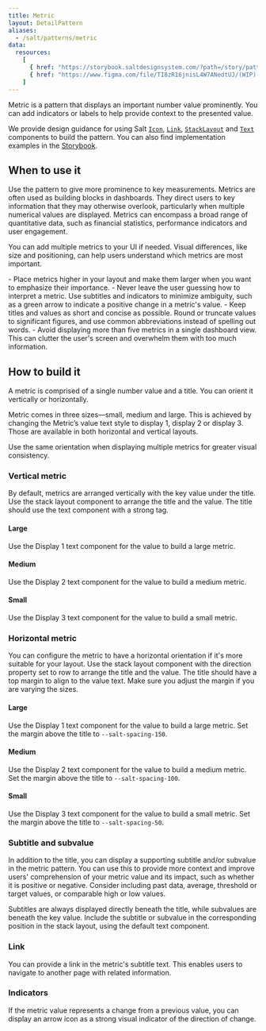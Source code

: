 ```yaml
---
title: Metric
layout: DetailPattern
aliases:
  - /salt/patterns/metric
data:
  resources:
    [
      { href: "https://storybook.saltdesignsystem.com/?path=/story/patterns-metric--metric", label: "Examples" },
      { href: "https://www.figma.com/file/TI8zR16jnisL4W7ANedtUJ/(WIP)-Metric?type=design&node-id=652-3336&mode=design&t=UpxMBoYUQ8vMxz6z-0", label: "Metric examples", internal: true },
    ]
---
```


Metric is a pattern that displays an important number value prominently. You can add indicators or labels to help provide context to the presented value.

  <Diagram
    src="/img/patterns/metric/metric.png"
    alt="Two example metrics displaying positive and negative indicators."
    contentPosition="top"
    border
  />

We provide design guidance for using Salt [`Icon`](/salt/components/icon), [`Link`](/salt/components/link), [`StackLayout`](/salt/components/stack-layout) and [`Text`](/salt/components/text) components to build the pattern. You can also find implementation examples in the [Storybook](https://storybook.saltdesignsystem.com/?path=/story/patterns-metric--metric).

## When to use it

Use the pattern to give more prominence to key measurements. Metrics are often used as building blocks in dashboards. They direct users to key information that they may otherwise overlook, particularly when multiple numerical values are displayed. Metrics can encompass a broad range of quantitative data, such as financial statistics, performance indicators and user engagement.

You can add multiple metrics to your UI if needed. Visual differences, like size and positioning, can help users understand which metrics are most important.

<ExampleContainer type="positive" customPillText="Best practices">
  - Place metrics higher in your layout and make them larger when you want to emphasize their importance.
  - Never leave the user guessing how to interpret a metric. Use subtitles and indicators to minimize ambiguity, such as a green arrow to indicate a positive change in a metric's value.
  - Keep titles and values as short and concise as possible. Round or truncate values to significant figures, and use common abbreviations instead of spelling out words.
  - Avoid displaying more than five metrics in a single dashboard view. This can clutter the user's screen and overwhelm them with too much information.
</ExampleContainer>

## How to build it

A metric is comprised of a single number value and a title. You can orient it vertically or horizontally.

Metric comes in three sizes—small, medium and large. This is achieved by changing the Metric’s value text style to display 1, display 2 or display 3. Those are available in both horizontal and vertical layouts.

<ExampleContainer type="positive" customPillText="Best practices">
 Use the same orientation when displaying multiple metrics for greater visual consistency.
</ExampleContainer>

### Vertical metric

By default, metrics are arranged vertically with the key value under the title. Use the stack layout component to arrange the title and the value. The title should use the text component with a strong tag.

#### Large

Use the Display 1 text component for the value to build a large metric.

  <Diagram
    src="/img/patterns/metric/vertical-large.png"
    alt="Example showing large metric with vertical layout."
    contentPosition="top"
    border
  />

#### Medium

Use the Display 2 text component for the value to build a medium metric.

  <Diagram
    src="/img/patterns/metric/vertical-medium.png"
    alt="Example showing medium metric with vertical layout."
    contentPosition="top"
    border
  />

#### Small

Use the Display 3 text component for the value to build a small metric.

  <Diagram
    src="/img/patterns/metric/vertical-small.png"
    alt="Example showing small metric with vertical layout."
    contentPosition="top"
    border
  />

### Horizontal metric

You can configure the metric to have a horizontal orientation if it's more suitable for your layout. Use the stack layout component with the direction property set to row to arrange the title and the value. The title should have a top margin to align to the value text. Make sure you adjust the margin if you are varying the sizes.

#### Large

Use the Display 1 text component for the value to build a large metric. Set the margin above the title to `--salt-spacing-150`.

  <Diagram
    src="/img/patterns/metric/horizontal-large.png"
    alt="Example showing large metric with horizontal layout."
    contentPosition="top"
    border
  />

#### Medium

Use the Display 2 text component for the value to build a medium metric. Set the margin above the title to `--salt-spacing-100`.

  <Diagram
    src="/img/patterns/metric/horizontal-medium.png"
    alt="Example showing medium metric with horizontal layout."
    contentPosition="top"
    border
  />

#### Small

Use the Display 3 text component for the value to build a small metric. Set the margin above the title to `--salt-spacing-50`.

  <Diagram
    src="/img/patterns/metric/horizontal-small.png"
    alt="Example showing small metric with horizontal layout."
    contentPosition="top"
    border
  />


### Subtitle and subvalue

In addition to the title, you can display a supporting subtitle and/or subvalue in the metric pattern. You can use this to provide more context and improve users' comprehension of your metric value and its impact, such as whether it is positive or negative. Consider including past data, average, threshold or target values, or comparable high or low values.

Subtitles are always displayed directly beneath the title, while subvalues are beneath the key value. Include the subtitle or subvalue in the corresponding position in the stack layout, using the default text component.

  <Diagram
    src="/img/patterns/metric/subtitle.png"
    alt="Example showing metric with a subtitle and subvalue."
    contentPosition="top"
    border
  />

### Link

You can provide a link in the metric's subtitle text. This enables users to navigate to another page with related information.

  <Diagram
    src="/img/patterns/metric/link.png"
    alt="Example showing metric with a link."
    contentPosition="top"
    border
  />

### Indicators

If the metric value represents a change from a previous value, you can display an arrow icon as a strong visual indicator of the direction of change.

  <Diagram
    src="/img/patterns/metric/indicators.png"
    alt="Example showing two metrics with positive and negative indicators."
    contentPosition="top"
    border
  />
